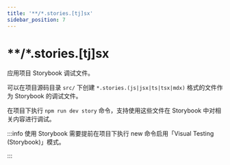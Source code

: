 ```yaml
---
title: '**/*.stories.[tj]sx'
sidebar_position: 7
---
```

# **/*.stories.[tj]sx

应用项目 Storybook 调试文件。

可以在项目源码目录 `src/` 下创建 `*.stories.(js|jsx|ts|tsx|mdx)` 格式的文件作为 Storybook 的调试文件。

在项目下执行 `npm run dev story` 命令，支持使用这些文件在 Storybook 中对相关内容进行调试。

:::info
使用 Storybook 需要提前在项目下执行 new 命令启用「Visual Testing (Storybook)」模式。

:::
